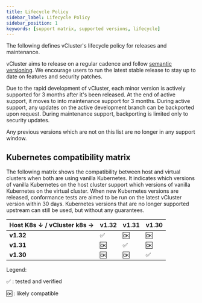 ```yaml
---
title: Lifecycle Policy
sidebar_label: Lifecycle Policy
sidebar_position: 1
keywords: [support matrix, supported versions, lifecycle]
---
```



The following defines vCluster's lifecycle policy for releases and maintenance.

vCluster aims to release on a regular cadence and follow [semantic versioning](https://semver.org/). We encourage users to run the latest stable release
to stay up to date on features and security patches.

Due to the rapid development of vCluster, each minor version is actively supported for 3 months after it's been released. At the end of
active support, it moves to into maintenance support for 3 months. During active support, any updates on the active development branch can
be backported upon request. During maintenance support, backporting is limited only to security updates.

Any previous versions which are not on this list are no longer in any support window.

<SupportedVersions />

## Kubernetes compatibility matrix

The following matrix shows the compatibility between host and virtual clusters when both are using vanilla Kubernetes. It indicates which versions of vanilla Kubernetes on the host cluster support which versions of vanilla Kubernetes on the virtual cluster. When new Kubernetes versions are released, conformance tests are aimed to be run on the latest vCluster version within 30 days. Kubernetes versions that are no longer supported upstream can still be used, but without any guarantees.


| Host K8s ↓ / vCluster k8s → | v1.32 | v1.31 | v1.30 |
|-----------------------------|-------|-------|-------|
| **v1.32**                   | ✅    | 🆗    | 🆗    |
| **v1.31**                   | 🆗    | ✅    | 🆗    |
| **v1.30**                   | 🆗    | 🆗    | ✅    |



Legend:

✅ : tested and verified

🆗 : likely compatible
